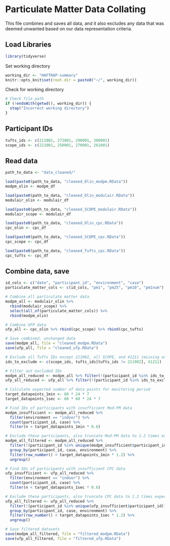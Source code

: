 # Particulate Matter Data Collating
This file combines and saves all data, and it also excludes any data that was deemed unwanted based on our data representation criteria.

## Load Libraries
```r
library(tidyverse)
```

Set working directory
```r
working_dir <- "HAFTRAP-summary"
knitr::opts_knit$set(root.dir = paste0("~/", working_dir))
```

Check for working directory
```r
# Check file path
if (!endsWith(getwd(), working_dir)) {
  stop("Incorrect working directory")
}
```

## Participant IDs
```r
tufts_ids <- c(211002, 272001, 290001, 300001)
scope_ids <- c(221001, 250001, 270001, 261001)
```


## Read data
```r
path_to_data <- "data_cleaned/"

load(paste0(path_to_data, "cleaned_Olin_modpm.RData"))
modpm_olin <- modpm_df

load(paste0(path_to_data, "cleaned_Olin_modulair.RData"))
modulair_olin <- modulair_df

load(paste0(path_to_data, "cleaned_SCOPE_modulair.RData"))
modulair_scope <- modulair_df

load(paste0(path_to_data, "cleaned_Olin_cpc.RData"))
cpc_olin <- cpc_df

load(paste0(path_to_data, "cleaned_SCOPE_cpc.RData"))
cpc_scope <- cpc_df

load(paste0(path_to_data, "cleaned_Tufts_cpc.RData"))
cpc_tufts <- cpc_df
```

## Combine data, save
```r
id_cols <- c("date", "participant_id", "environment", "case")
particulate_matter_cols <- c(id_cols, "pm1", "pm25", "pm10", "pm1num")

# Combine all particulate matter data
modpm_all <- modulair_olin %>%
  rbind(modulair_scope) %>% 
  select(all_of(particulate_matter_cols)) %>%
  rbind(modpm_olin)

# Combine UFP data
ufp_all <- cpc_olin %>% rbind(cpc_scope) %>% rbind(cpc_tufts)
```

```r
# Save combined, unchanged data
save(modpm_all, file = "cleaned_modpm.RData")
save(ufp_all, file = "cleaned_ufp.RData")
```

```r
# Exclude all Tufts IDs except 211002, all SCOPE, and 41211 (missing outdoor sham entirely)
ids_to_exclude <- c(scope_ids, tufts_ids[tufts_ids != 211002], 41211)
```

```r
# Filter out excluded IDs
modpm_all_reduced <- modpm_all %>% filter(!(participant_id %in% ids_to_exclude))
ufp_all_reduced <- ufp_all %>% filter(!(participant_id %in% ids_to_exclude))
```

```r
# Calculate expected number of data points for monitoring period
target_datapoints_1min <- 60 * 24 * 7
target_datapoints_1sec <- 60 * 60 * 24 * 7
```

```r
# Find IDs of participants with insufficient Mod-PM data
modpm_insufficient <- modpm_all_reduced %>% 
  filter(environment == "indoor") %>%
  count(participant_id, case) %>% 
  filter(n < target_datapoints_1min * 0.6)
```

```r
# Exclude these participants, also truncate Mod-PM data to 1.2 times expected in a week
modpm_all_filtered <- modpm_all_reduced %>%
  filter(!(participant_id %in% unique(modpm_insufficient$participant_id))) %>%
  group_by(participant_id, case, environment) %>%
  filter(row_number() < target_datapoints_1min * 1.2) %>%
  ungroup()
```

```r
# Find IDs of participants with insufficient CPC data
ufp_insufficient <- ufp_all_reduced %>% 
  filter(environment == "indoor") %>%
  count(participant_id, case) %>% 
  filter(n < target_datapoints_1sec * 0.6)
```


```r
# Exclude these participants, also truncate CPC data to 1.2 times expected in a week
ufp_all_filtered <- ufp_all_reduced %>%
  filter(!(participant_id %in% unique(ufp_insufficient$participant_id))) %>%
  group_by(participant_id, case, environment) %>%
  filter(row_number() < target_datapoints_1sec * 1.2) %>%
  ungroup()
```

```r
# Save filtered datasets
save(modpm_all_filtered, file = "filtered_modpm.RData")
save(ufp_all_filtered, file = "filtered_ufp.RData")
```

